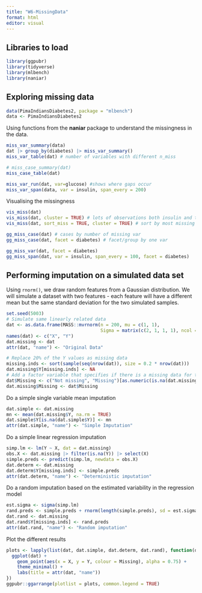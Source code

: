 ```yaml
---
title: "W6-MissingData"
format: html
editor: visual
---
```


## Libraries to load

```r
library(ggpubr)
library(tidyverse)
library(mlbench)
library(naniar)
```

## Exploring missing data

```r
data(PimaIndiansDiabetes2, package = "mlbench")
data <- PimaIndiansDiabetes2
```

Using functions from the **naniar** package to understand the missingness in the data.

```r
miss_var_summary(data) 
dat |> group_by(diabetes) |> miss_var_summary()
miss_var_table(dat) # number of variables with different n_miss
```

```r
# miss_case_summary(dat) 
miss_case_table(dat)
```

```r
miss_var_run(dat, var=glucose) #shows where gaps occur
miss_var_span(data, var = insulin, span_every = 200)
```

Visualising the missingness

```r
vis_miss(dat)
vis_miss(dat, cluster = TRUE) # lots of observations both insulin and tricepts missing
vis_miss(dat, sort_miss = TRUE, cluster = TRUE) # sort by most missing var
```

```r
gg_miss_case(dat) # cases by number of missing var 
gg_miss_case(dat, facet = diabetes) # facet/group by one var
```

```r
gg_miss_var(dat, facet = diabetes) 
gg_miss_span(dat, var = insulin, span_every = 100, facet = diabetes) 
```

## Performing imputation on a simulated data set

Using `rnorm()`, we draw random features from a Gaussian distribution. We will simulate a dataset with two features - each feature will have a different mean but the same standard deviation for the two simulated samples.

```r
set.seed(5003) 
# Simulate same linearly related data
dat <- as.data.frame(MASS::mvrnorm(n = 200, mu = c(1, 1), 
                                   Sigma = matrix(c(2, 1, 1, 1), ncol = 2)))
names(dat) <- c("X", "Y")
dat.missing <- dat
attr(dat, "name") <- "Original Data"
```

```r
# Replace 20% of the Y values as missing data 
missing.inds <- sort(sample(seq(nrow(dat)), size = 0.2 * nrow(dat)))
dat.missing$Y[missing.inds] <- NA
# Add a factor variable that specifies if there is a missing data for that case (useful for plotting) 
dat$Missing <- c("Not missing", "Missing")[as.numeric(is.na(dat.missing$Y)) + 1]
dat.missing$Missing <- dat$Missing
```

Do a simple single variable mean imputation

```r
dat.simple <- dat.missing
mn <- mean(dat.missing$Y, na.rm = TRUE) 
dat.simple$Y[is.na(dat.simple$Y)] <- mn
attr(dat.simple, "name") <- "Simple Imputation" 
```

Do a simple linear regression imputation

```r
simp.lm <- lm(Y ~ X, dat = dat.missing) 
obs.X <- dat.missing |> filter(is.na(Y)) |> select(X) 
simple.preds <- predict(simp.lm, newdata = obs.X) 
dat.determ <- dat.missing
dat.determ$Y[missing.inds] <- simple.preds
attr(dat.determ, "name") <- "Deterministic imputation"
```

Do a random imputation based on the estimated variability in the regression model

```r
est.sigma <- sigma(simp.lm) 
rand.preds <- simple.preds + rnorm(length(simple.preds), sd = est.sigma) 
dat.rand <- dat.missing
dat.rand$Y[missing.inds] <- rand.preds
attr(dat.rand, "name") <- "Random imputation"
```

Plot the different results

```r
plots <- lapply(list(dat, dat.simple, dat.determ, dat.rand), function(dat) {
  ggplot(dat) +
    geom_point(aes(x = X, y = Y, colour = Missing), alpha = 0.75) + 
    theme_minimal() + 
    labs(title = attr(dat, "name"))
})
ggpubr::ggarrange(plotlist = plots, common.legend = TRUE)
```
